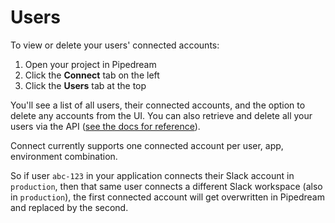 
# Users

To view or delete your users' connected accounts:

1. Open your project in Pipedream
2. Click the **Connect** tab on the left
3. Click the **Users** tab at the top

You'll see a list of all users, their connected accounts, and the option to delete any accounts from the UI. You can also retrieve and delete all your users via the API ([see the docs for reference](/connect/api)).

<Callout type="warning">
Connect currently supports one connected account per user, app, environment combination.

So if user `abc-123` in your application connects their Slack account in `production`, then that same user connects a different Slack workspace (also in `production`), the first connected account will get overwritten in Pipedream and replaced by the second.
</Callout>